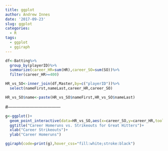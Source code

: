 ```yaml
---
title: ggplot
author: Andrew Innes
date: '2017-09-23'
slug: ggplot
categories:
  - R
tags:
  - ggplot
  - ggiraph
---
```


```r
df<-Batting%>%
  group_by(playerID)%>%
  summarize(career_HR=sum(HR),career_SO=sum(SO))%>%
  filter(career_HR>=400)
```

```r
HR_vs_SO<-inner_join(df,Master,by=c("playerID"))%>%
  select(nameFirst,nameLast,career_HR,career_SO)
```

```r
HR_vs_SO$name<-paste(HR_vs_SO$nameFirst,HR_vs_SO$nameLast)
```

#------------------------------------

```r
g<-ggplot()+
  geom_point_interactive(data=HR_vs_SO,aes(x=career_SO,y=career_HR,tooltip=name,data_id=nameLast))+
  ggtitle("Career Homeruns vs. Strikeouts for Great Hitters")+
  xlab("Career Strikeouts")+
  ylab("Career Homeruns")
```

```r
ggiraph(code=print(g),hover_css="fill:white;stroke:black")
```


